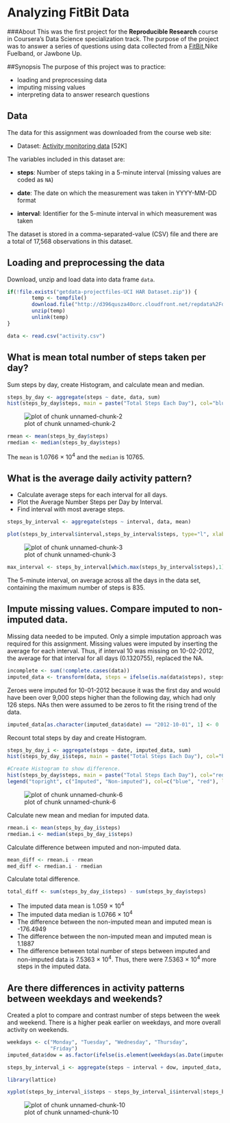 # Analyzing FitBit Data

###About
This was the first project for the **Reproducible Research** course in Coursera's Data Science specialization track. The purpose of the project was to answer a series of questions using data collected from a [FitBit](http://en.wikipedia.org/wiki/Fitbit),Nike Fuelband, or Jawbone Up.


##Synopsis
The purpose of this project was to practice:

* loading and preprocessing data
* imputing missing values
* interpreting data to answer research questions

## Data
The data for this assignment was downloaded from the course web
site:

* Dataset: [Activity monitoring data](https://d396qusza40orc.cloudfront.net/repdata%2Fdata%2Factivity.zip) [52K]

The variables included in this dataset are:

* **steps**: Number of steps taking in a 5-minute interval (missing
    values are coded as `NA`)

* **date**: The date on which the measurement was taken in YYYY-MM-DD
    format

* **interval**: Identifier for the 5-minute interval in which
    measurement was taken

The dataset is stored in a comma-separated-value (CSV) file and there are a total of 17,568 observations in this dataset.

## Loading and preprocessing the data

Download, unzip and load data into data frame `data`. 

```r
if(!file.exists("getdata-projectfiles-UCI HAR Dataset.zip")) {
        temp <- tempfile()
        download.file("http://d396qusza40orc.cloudfront.net/repdata%2Fdata%2Factivity.zip",temp)
        unzip(temp)
        unlink(temp)
}

data <- read.csv("activity.csv")
```


## What is mean total number of steps taken per day?
Sum steps by day, create Histogram, and calculate mean and median.

```r
steps_by_day <- aggregate(steps ~ date, data, sum)
hist(steps_by_day$steps, main = paste("Total Steps Each Day"), col="blue", xlab="Number of Steps")
```

![plot of chunk unnamed-chunk-2](./Reproducible_Research_Project_1_Steps_files/figure-html/unnamed-chunk-2.png) 

```r
rmean <- mean(steps_by_day$steps)
rmedian <- median(steps_by_day$steps)
```

The `mean` is 1.0766 &times; 10<sup>4</sup> and the `median` is 10765.

## What is the average daily activity pattern?

* Calculate average steps for each interval for all days. 
* Plot the Average Number Steps per Day by Interval. 
* Find interval with most average steps. 

```r
steps_by_interval <- aggregate(steps ~ interval, data, mean)

plot(steps_by_interval$interval,steps_by_interval$steps, type="l", xlab="Interval", ylab="Number of Steps",main="Average Number of Steps per Day by Interval")
```

![plot of chunk unnamed-chunk-3](./Reproducible_Research_Project_1_Steps_files/figure-html/unnamed-chunk-3.png) 

```r
max_interval <- steps_by_interval[which.max(steps_by_interval$steps),1]
```

The 5-minute interval, on average across all the days in the data set, containing the maximum number of steps is 835.

## Impute missing values. Compare imputed to non-imputed data.
Missing data needed to be imputed. Only a simple imputation approach was required for this assignment. 
Missing values were imputed by inserting the average for each interval. Thus, if interval 10 was missing on 10-02-2012, the average for that interval for all days (0.1320755), replaced the NA. 

```r
incomplete <- sum(!complete.cases(data))
imputed_data <- transform(data, steps = ifelse(is.na(data$steps), steps_by_interval$steps[match(data$interval, steps_by_interval$interval)], data$steps))
```

Zeroes were imputed for 10-01-2012 because it was the first day and would have been over 9,000 steps higher than the following day, which had only 126 steps. NAs then were assumed to be zeros to fit the rising trend of the data. 

```r
imputed_data[as.character(imputed_data$date) == "2012-10-01", 1] <- 0
```

Recount total steps by day and create Histogram. 

```r
steps_by_day_i <- aggregate(steps ~ date, imputed_data, sum)
hist(steps_by_day_i$steps, main = paste("Total Steps Each Day"), col="blue", xlab="Number of Steps")

#Create Histogram to show difference. 
hist(steps_by_day$steps, main = paste("Total Steps Each Day"), col="red", xlab="Number of Steps", add=T)
legend("topright", c("Imputed", "Non-imputed"), col=c("blue", "red"), lwd=10)
```

![plot of chunk unnamed-chunk-6](./Reproducible_Research_Project_1_Steps_files/figure-html/unnamed-chunk-6.png) 

Calculate new mean and median for imputed data. 

```r
rmean.i <- mean(steps_by_day_i$steps)
rmedian.i <- median(steps_by_day_i$steps)
```

Calculate difference between imputed and non-imputed data.

```r
mean_diff <- rmean.i - rmean
med_diff <- rmedian.i - rmedian
```

Calculate total difference.

```r
total_diff <- sum(steps_by_day_i$steps) - sum(steps_by_day$steps)
```
* The imputed data mean is 1.059 &times; 10<sup>4</sup>
* The imputed data median is 1.0766 &times; 10<sup>4</sup>
* The difference between the non-imputed mean and imputed mean is -176.4949
* The difference between the non-imputed mean and imputed mean is 1.1887
* The difference between total number of steps between imputed and non-imputed data is 7.5363 &times; 10<sup>4</sup>. Thus, there were 7.5363 &times; 10<sup>4</sup> more steps in the imputed data.


## Are there differences in activity patterns between weekdays and weekends?
Created a plot to compare and contrast number of steps between the week and weekend. There is a higher peak earlier on weekdays, and more overall activity on weekends.  

```r
weekdays <- c("Monday", "Tuesday", "Wednesday", "Thursday", 
              "Friday")
imputed_data$dow = as.factor(ifelse(is.element(weekdays(as.Date(imputed_data$date)),weekdays), "Weekday", "Weekend"))

steps_by_interval_i <- aggregate(steps ~ interval + dow, imputed_data, mean)

library(lattice)

xyplot(steps_by_interval_i$steps ~ steps_by_interval_i$interval|steps_by_interval_i$dow, main="Average Steps per Day by Interval",xlab="Interval", ylab="Steps",layout=c(1,2), type="l")
```

![plot of chunk unnamed-chunk-10](./Reproducible_Research_Project_1_Steps_files/figure-html/unnamed-chunk-10.png) 
